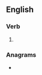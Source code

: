 ==English==

===Verb===
{{head|en|verb form}}

# {{en-past of|unbar}}

===Anagrams===
* {{l|en|underbar}}